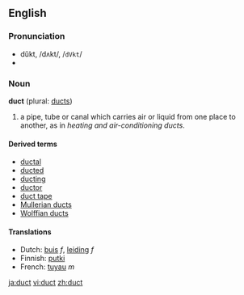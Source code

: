 ==English==
===Pronunciation===
*dŭkt, /dʌkt/, /<tt>dVkt</tt>/
*{{audio|en-us-duct.ogg|Audio (US)}}

===Noun===
'''duct''' (plural: [[ducts]])

#a pipe, tube or canal which carries air or liquid from one place to another, as in ''heating and air-conditioning ducts''.

====Derived terms====
*[[ductal]]
*[[ducted]]
*[[ducting]]
*[[ductor]]
*[[duct tape]]
*[[Mullerian duct]]s
*[[Wolffian duct]]s

====Translations====
*Dutch: [[buis]] ''f'', [[leiding]] ''f''
*Finnish: [[putki]]
*French: [[tuyau]] ''m''

[[ja:duct]]
[[vi:duct]]
[[zh:duct]]